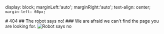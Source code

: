 

display: block;
marginLeft:'auto';
marginRight:'auto';
text-align: center;
`
margin-left: 60px;
`

<FourOFourTextDiv>
# 404
## The robot says no!
### We are afraid we can't find the page you are looking for.
</FourOFourTextDiv>


<FourOFourDiv>
<Image meta={robot_says_no} alt="Robot says no" maxWidth={400} />
</FourOFourDiv>